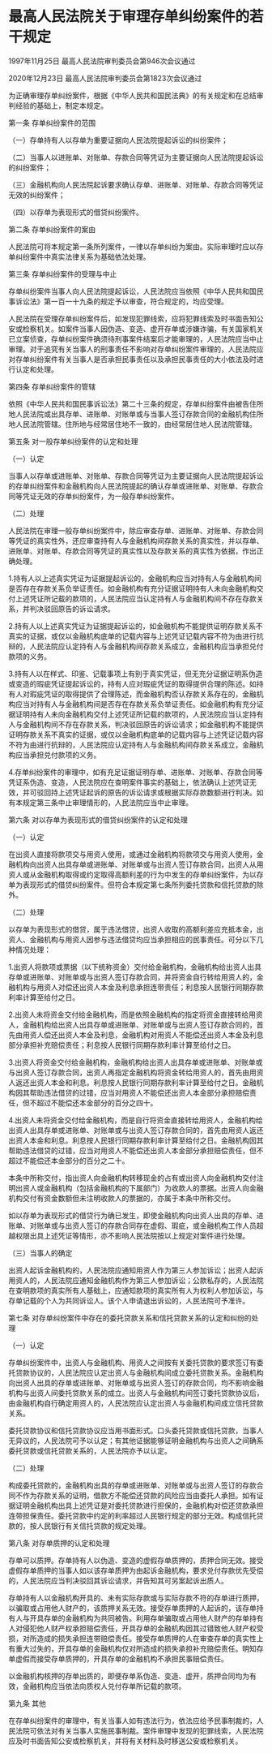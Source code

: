 # 最高人民法院关于审理存单纠纷案件的若干规定

1997年11月25日 最高人民法院审判委员会第946次会议通过

2020年12月23日 最高人民法院审判委员会第1823次会议通过

  

为正确审理存单纠纷案件，根据《中华人民共和国民法典》的有关规定和在总结审判经验的基础上，制定本规定。

第一条 存单纠纷案件的范围

（一）存单持有人以存单为重要证据向人民法院提起诉讼的纠纷案件；

（二）当事人以进账单、对账单、存款合同等凭证为主要证据向人民法院提起诉讼的纠纷案件；

（三）金融机构向人民法院起诉要求确认存单、进账单、对账单、存款合同等凭证无效的纠纷案件；

（四）以存单为表现形式的借贷纠纷案件。

第二条 存单纠纷案件的案由

人民法院可将本规定第一条所列案件，一律以存单纠纷为案由。实际审理时应以存单纠纷案件中真实法律关系为基础依法处理。

第三条 存单纠纷案件的受理与中止

存单纠纷案件当事人向人民法院提起诉讼，人民法院应当依照《中华人民共和国民事诉讼法》第一百一十九条的规定予以审查，符合规定的，均应受理。

人民法院在受理存单纠纷案件后，如发现犯罪线索，应将犯罪线索及时书面告知公安或检察机关。如案件当事人因伪造、变造、虚开存单或涉嫌诈骗，有关国家机关已立案侦查，存单纠纷案件确须待刑事案件结案后才能审理的，人民法院应当中止审理。对于追究有关当事人的刑事责任不影响对存单纠纷案件审理的，人民法院应对存单纠纷案件有关当事人是否承担民事责任以及承担民事责任的大小依法及时进行认定和处理。

第四条 存单纠纷案件的管辖

依照《中华人民共和国民事诉讼法》第二十三条的规定，存单纠纷案件由被告住所地人民法院或出具存单、进账单、对账单或与当事人签订存款合同的金融机构住所地人民法院管辖。住所地与经常居住地不一致的，由经常居住地人民法院管辖。

第五条 对一般存单纠纷案件的认定和处理

（一）认定

当事人以存单或进账单、对账单、存款合同等凭证为主要证据向人民法院提起诉讼的存单纠纷案件和金融机构向人民法院提起的确认存单或进账单、对账单、存款合同等凭证无效的存单纠纷案件，为一般存单纠纷案件。

（二）处理

人民法院在审理一般存单纠纷案件中，除应审查存单、进账单、对账单、存款合同等凭证的真实性外，还应审查持有人与金融机构间存款关系的真实性，并以存单、进账单、对账单、存款合同等凭证的真实性以及存款关系的真实性为依据，作出正确处理。

1.持有人以上述真实凭证为证据提起诉讼的，金融机构应当对持有人与金融机构间是否存在存款关系负举证责任。如金融机构有充分证据证明持有人未向金融机构交付上述凭证所记载的款项的，人民法院应当认定持有人与金融机构间不存在存款关系，并判决驳回原告的诉讼请求。

2.持有人以上述真实凭证为证据提起诉讼的，如金融机构不能提供证明存款关系不真实的证据，或仅以金融机构底单的记载内容与上述凭证记载内容不符为由进行抗辩的，人民法院应认定持有人与金融机构间存款关系成立，金融机构应当承担兑付款项的义务。

3.持有人以在样式、印鉴、记载事项上有别于真实凭证，但无充分证据证明系伪造或变造的瑕疵凭证提起诉讼的，持有人应对瑕疵凭证的取得提供合理的陈述。如持有人对瑕疵凭证的取得提供了合理陈述，而金融机构否认存款关系存在的，金融机构应当对持有人与金融机构间是否存在存款关系负举证责任。如金融机构有充分证据证明持有人未向金融机构交付上述凭证所记载的款项的，人民法院应当认定持有人与金融机构间不存在存款关系，判决驳回原告的诉讼请求；如金融机构不能提供证明存款关系不真实的证据，或仅以金融机构底单的记载内容与上述凭证记载内容不符为由进行抗辩的，人民法院应认定持有人与金融机构间存款关系成立，金融机构应当承担兑付款项的义务。

4.存单纠纷案件的审理中，如有充足证据证明存单、进账单、对账单、存款合同等凭证系伪造、变造，人民法院应在查明案件事实的基础上，依法确认上述凭证无效，并可驳回持上述凭证起诉的原告的诉讼请求或根据实际存款数额进行判决。如有本规定第三条中止审理情形的，人民法院应当中止审理。

第六条 对以存单为表现形式的借贷纠纷案件的认定和处理

（一）认定

在出资人直接将款项交与用资人使用，或通过金融机构将款项交与用资人使用，金融机构向出资人出具存单或进账单、对账单或与出资人签订存款合同，出资人从用资人或从金融机构取得或约定取得高额利差的行为中发生的存单纠纷案件，为以存单为表现形式的借贷纠纷案件。但符合本规定第七条所列委托贷款和信托贷款的除外。

（二）处理

以存单为表现形式的借贷，属于违法借贷，出资人收取的高额利差应充抵本金，出资人、金融机构与用资人因参与违法借贷均应当承担相应的民事责任。可分以下几种情况处理：

1.出资人将款项或票据（以下统称资金）交付给金融机构，金融机构给出资人出具存单或进账单、对账单或与出资人签订存款合同，并将资金自行转给用资人的，金融机构与用资人对偿还出资人本金及利息承担连带责任；利息按人民银行同期存款利率计算至给付之日。

2.出资人未将资金交付给金融机构，而是依照金融机构的指定将资金直接转给用资人，金融机构给出资人出具存单或进账单、对账单或与出资人签订存款合同的，首先由用资人偿还出资人本金及利息，金融机构对用资人不能偿还出资人本金及利息部分承担补充赔偿责任；利息按人民银行同期存款利率计算至给付之日。

3.出资人将资金交付给金融机构，金融机构给出资人出具存单或进账单、对账单或与出资人签订存款合同，出资人再指定金融机构将资金转给用资人的，首先由用资人返还出资人本金和利息。利息按人民银行同期存款利率计算至给付之日。金融机构因其帮助违法借贷的过错，应当对用资人不能偿还出资人本金部分承担赔偿责任，但不超过不能偿还本金部分的百分之四十。

4.出资人未将资金交付给金融机构，而是自行将资金直接转给用资人，金融机构给出资人出具存单或进账单、对账单或与出资人签订存款合同的，首先由用资人返还出资人本金和利息。利息按人民银行同期存款利率计算至给付之日。金融机构因其帮助违法借贷的过错，应当对用资人不能偿还出资人本金部分承担赔偿责任，但不超过不能偿还本金部分的百分之二十。

本条中所称交付，指出资人向金融机构转移现金的占有或出资人向金融机构交付注明出资人或金融机构（包括金融机构的下属部门）为收款人的票据。出资人向金融机构交付有资金数额但未注明收款人的票据的，亦属于本条中所称交付。

如以存单为表现形式的借贷行为确已发生，即使金融机构向出资人出具的存单、进账单、对账单或与出资人签订的存款合同存在虚假、瑕疵，或金融机构工作人员超越权限出具上述凭证等情形，亦不影响人民法院按以上规定对案件进行处理。

（三）当事人的确定

出资人起诉金融机构的，人民法院应通知用资人作为第三人参加诉讼；出资人起诉用资人的，人民法院应通知金融机构作为第三人参加诉讼；公款私存的，人民法院在查明款项的真实所有人基础上，应通知款项的真实所有人为权利人参加诉讼，与存单记载的个人为共同诉讼人。该个人申请退出诉讼的，人民法院可予准许。

第七条 对存单纠纷案件中存在的委托贷款关系和信托贷款关系的认定和纠纷的处理

（一）认定

存单纠纷案件中，出资人与金融机构、用资人之间按有关委托贷款的要求签订有委托贷款协议的，人民法院应认定出资人与金融机构间成立委托贷款关系。金融机构向出资人出具的存单或进账单、对账单或与出资人签订的存款合同，均不影响金融机构与出资人间委托贷款关系的成立。出资人与金融机构间签订委托贷款协议后，由金融机构自行确定用资人的，人民法院应认定出资人与金融机构间成立信托贷款关系。

委托贷款协议和信托贷款协议应当用书面形式。口头委托贷款或信托贷款，当事人无异议的，人民法院可予以认定；有其他证据能够证明金融机构与出资人之间确系委托贷款或信托贷款关系的，人民法院亦予以认定。

（二）处理

构成委托贷款的，金融机构出具的存单或进账单、对账单或与出资人签订的存款合同不作为存款关系的证明，借款方不能偿还贷款的风险应当由委托人承担。如有证据证明金融机构出具上述凭证是对委托贷款进行担保的，金融机构对偿还贷款承担连带担保责任。委托贷款中约定的利率超过人民银行规定的部分无效。构成信托贷款的，按人民银行有关信托贷款的规定处理。

第八条 对存单质押的认定和处理

存单可以质押。存单持有人以伪造、变造的虚假存单质押的，质押合同无效。接受虚假存单质押的当事人如以该存单质押为由起诉金融机构，要求兑付存款优先受偿的，人民法院应当判决驳回其诉讼请求，并告知其可另案起诉出质人。

存单持有人以金融机构开具的、未有实际存款或与实际存款不符的存单进行质押，以骗取或占用他人财产的，该质押关系无效。接受存单质押的人起诉的，该存单持有人与开具存单的金融机构为共同被告。利用存单骗取或占用他人财产的存单持有人对侵犯他人财产权承担赔偿责任，开具存单的金融机构因其过错致他人财产权受损，对所造成的损失承担连带赔偿责任。接受存单质押的人在审查存单的真实性上有重大过失的，开具存单的金融机构仅对所造成的损失承担补充赔偿责任。明知存单虚假而接受存单质押的，开具存单的金融机构不承担民事赔偿责任。

以金融机构核押的存单出质的，即便存单系伪造、变造、虚开，质押合同均为有效，金融机构应当依法向质权人兑付存单所记载的款项。

第九条 其他

在存单纠纷案件的审理中，有关当事人如有违法行为，依法应给予民事制裁的，人民法院可依法对有关当事人实施民事制裁。案件审理中发现的犯罪线索，人民法院应及时书面告知公安或检察机关，并将有关材料及时移送公安或检察机关。